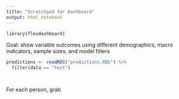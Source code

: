 ```yaml
---
title: "Scratchpad for Dashboard"
output: html_notebook
---
```


```r
library(flexdashboard)
```


Goal: show variable outcomes using different demographics, macro indicators, sample sizes, and model filters

```r

predictions <- readRDS("predictions.RDS") %>%
  filter(data == "test")




```

For each person, grab 